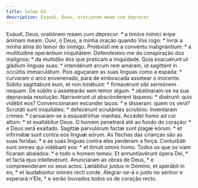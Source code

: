 ```yaml
---
title: Salmo 63
description: Exaudi, Deus, orationem meam cum deprecor
---
```


<div class="side-by-side not-content">
  <span>
    Exáudi, Deus, oratiónem meam cum déprecor: * a timóre inimíci éripe ánimam
    meam.
  </span>
  <span>
    Ouvi, ó Deus, a minha oração quando Vos rogo: * livrai a minha alma do temor
    do inimigo.
  </span>
  <span>
    Protexísti me a convéntu malignántium: * a multitúdine operántium
    iniquitátem.
  </span>
  <span>
    Defendestes-me da conspiração dos malignos: * da multidão dos que praticam a
    iniquidade.
  </span>
  <span>
    Quia exacuérunt ut gládium linguas suas: * intendérunt arcum rem amáram, ut
    sagíttent in occúltis immaculátum.
  </span>
  <span>
    Pois aguçaram as suas línguas como a espada: * curvaram o arco envenenado,
    para de emboscada assetear o inocente.
  </span>
  <span>
    Súbito sagittábunt eum, et non timébunt: * firmavérunt sibi sermónem nequam.
  </span>
  <span>
    De súbito o assetearão sem temor algum: * obstinaram-se na sua depravada
    resolução.
  </span>
  <span>
    Narravérunt ut abscónderent láqueos: * dixérunt: quis vidébit eos?
  </span>
  <span>Convencionaram esconder laços: * e disseram: quem os verá?</span>
  <span>Scrutáti sunt iniquitátes: * defecérunt scrutántes scrutínio.</span>
  <span>Inventaram crimes: * cansaram-se a esquadrinhar manhas.</span>
  <span>Accédet homo ad cor altum: * et exaltábitur Deus.</span>
  <span>
    O homem penetrará até ao fundo do coração: * e Deus será exaltado.
  </span>
  <span>
    Sagíttæ parvulórum factæ sunt plagæ eórum: * et infirmátæ sunt contra eos
    linguæ eórum.
  </span>
  <span>
    As flechas das crianças são as suas feridas: * e as suas línguas contra eles
    perderam a força.
  </span>
  <span>Conturbáti sunt omnes qui vidébant eos: * et tímuit omnis homo.</span>
  <span>Todos os que os viam ficaram abalados: * e todo o homem temeu.</span>
  <span>Et annuntiavérunt ópera Dei, * et facta ejus intellexérunt.</span>
  <span>Anunciaram as obras de Deus, * e compreenderam os seus actos.</span>
  <span>
    Lætábitur justus in Dómino, et sperábit in eo, * et laudabúntur omnes recti
    corde.
  </span>
  <span>
    Alegrar-se-á o justo no senhor e esperará n’Ele, * e serão louvados todos os
    de coração recto.
  </span>
</div>
